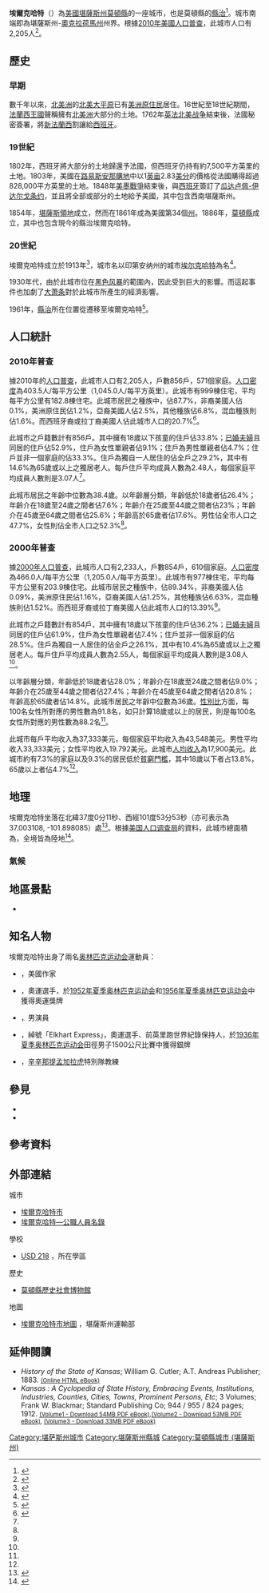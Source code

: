 {{noteTA
|G1=USState
}}
{{Infobox settlement
|name = 埃爾克哈特
|native_name = Elkhart
|settlement_type = [[县城|县城]]
|image_skyline = MortonCoCH.jpg
|image_caption = 莫頓縣法院（2009年）
|image_flag = 
|image_seal =
|image_map = Morton_County_Kansas_Incorporated_and_Unincorporated_areas_Elkhart_Highlighted.svg
|map_caption = 埃爾克哈特於[[莫頓縣_(堪薩斯州)|莫頓縣]]及[[堪薩斯州|堪薩斯州]]之地理位置
|image_map1 = Map of Morton Co, Ks, USA.png
|map_caption1 = [[莫頓縣_(堪薩斯州)|莫頓縣]]{{le|堪薩斯州運輸部|Kansas Department of Transportation|交通}}地圖（[[:File:Kansas_official_transportation_map_legend.png|圖例]]）
|latd = 37 |latm = 00 |lats = 11 |latNS = N
|longd = 101 |longm = 53 |longs = 53 |longEW = W
|coordinates_footnotes = 
|coordinates_display = inline,title
|coordinates_type = region:US-KS_type:city_source:GNIS
|subdivision_type = [[世界政區索引|國家]]
|subdivision_name = [[美国|美国]]
|subdivision_type1 = [[美國行政區劃|州]]
|subdivision_name1 = [[堪薩斯州|堪薩斯州]]
|subdivision_type2 = [[堪萨斯州行政区划|縣]]
|subdivision_name2 = [[莫頓縣_(堪薩斯州)|莫頓縣]]
|government_footnotes = 
|government_type = 
|leader_title = 
|leader_name = 
|leader_title1 = 
|leader_name1 = 
|established_title = 成立
|established_date = 1913年
|area_footnotes = <ref name ="Gazetteer files"/>
|area_total_sq_mi = 2.11
|area_land_sq_mi = 2.11
|area_water_sq_mi = 0
|area_total_km2 = 5.46
|area_land_km2 = 5.46
|area_water_km2 = 0
|elevation_footnotes = 
|elevation_ft = 3589
|elevation_m = 1094
|population_as_of = [[2010年美國人口普查|2010]]
|population_est = 2157
|pop_est_as_of = 2012<ref name="2012 Pop Estimate">{{cite web|title=Population Estimates|url=http://www.census.gov/popest/data/cities/totals/2012/SUB-EST2012.html|publisher=[[美国人口调查局|美国人口调查局]]|accessdate=2013-05-29|archive-url=https://www.webcitation.org/6HQu4Spqa?url=http://www.census.gov/popest/data/cities/totals/2012/SUB-EST2012.html|archive-date=2013-06-17|dead-url=yes}}</ref>
|population_total = 2205
|population_footnotes = <ref name ="FactFinder"/>
|population_density_sq_mi = auto
|population_density_km2 = auto
|timezone = [[北美中部时区|CST]]
|utc_offset = -6
|timezone_DST = CDT
|utc_offset_DST = -5
|postal_code_type = [[美國郵區編號|郵區編號]]
|postal_code = 67950
|area_code = [[電話區號620|620]]
|blank_name = [[聯邦資料處理標準|FIPS代碼]]
|blank_info = 20-20350 <ref name="GR2">{{cite web|url=http://factfinder2.census.gov|publisher=[[美国人口调查局|美国人口调查局]]|accessdate=2008-01-31|title=American FactFinder|archive-date=2013-09-11|archive-url=https://web.archive.org/web/20130911234518/http://factfinder2.census.gov/|dead-url=no}}</ref>
|blank1_name = [[地名信息系统|GNIS編號]]
|blank1_info = 0485090 <ref name="GR3">{{cite web|url=http://geonames.usgs.gov|accessdate=2008-01-31|title=US Board on Geographic Names|publisher=[[美國地質調查局|美國地質調查局]]|date=2007-10-25|archive-date=2018-12-25|archive-url=https://web.archive.org/web/20181225040942/https://geonames.usgs.gov/|dead-url=no}}</ref>
|website = {{URL|http://www.ci.elkhart.ks.us|官方網站}}
|footnotes = 
}}

'''埃爾克哈特'''（{{lang|en|'''Elkhart'''}}）為[[美國|美國]][[堪薩斯州|堪薩斯州]][[莫頓縣_(堪薩斯州)|莫頓縣]]的一座城市，也是莫頓縣的[[县城|縣治]]<ref name="GR6">{{cite web|url=http://www.naco.org/Counties/Pages/FindACounty.aspx|accessdate=2011-06-07|title=Find a County|publisher=National Association of Counties|archive-date=2012-07-12|archive-url=https://www.webcitation.org/6962cjXgL?url=http://www.naco.org/Counties/Pages/FindACounty.aspx|dead-url=no}}</ref>。城市南端即為堪薩斯州-[[奧克拉荷馬州|奧克拉荷馬州]]州界。根據[[2010年美國人口普查|2010年美國人口普查]]，此城市人口有2,205人<ref name="Census2010">{{cite web |title=2010 City Population and Housing Occupancy Status |url=http://factfinder2.census.gov/faces/tableservices/jsf/pages/productview.xhtml?pid=DEC_10_PL_GCTPL2.ST13&prodType=table |publisher=U.S. Census Bureau |accessdate=2011-03-27 |deadurl=yes |archiveurl=https://web.archive.org/web/20110721034521/http://factfinder2.census.gov/faces/tableservices/jsf/pages/productview.xhtml?pid=DEC_10_PL_GCTPL2.ST13&prodType=table |archivedate=2011-07-21 }}</ref>。

==歷史==

===早期===
數千年以來，[[北美洲|北美洲]]的[[北美大平原|北美大平原]]已有[[美洲原住民|美洲原住民]]居住。16世紀至18世紀期間，[[法蘭西王國|法蘭西王國]]聲稱擁有[[北美洲|北美洲]]大部分的土地。1762年[[英法北美战争|英法北美战争]]結束後，法國秘密簽署{{le|1762年楓丹白露條約|Treaty of Fontainebleau (1762)|楓丹白露條約}}，將[[新法蘭西|新法蘭西]]割讓給[[西班牙|西班牙]]。

===19世紀===
1802年，西班牙將大部分的土地歸還予法國，但西班牙仍持有約7,500平方英里的土地。1803年，美國在[[路易斯安那購地|路易斯安那購地]]中以1[[英亩|英亩]]2.83[[1美分硬幣|美分]]的價格從法國購得超過828,000平方英里的土地。1848年[[美墨戰爭|美墨戰爭]]結束後，與[[西班牙|西班牙]]簽訂了[[瓜达卢佩-伊达尔戈条约|瓜达卢佩-伊达尔戈条约]]，並且將全部或部分的土地給予美國，其中包含西南堪薩斯州。

1854年，[[堪薩斯領地|堪薩斯領地]]成立，然而在1861年成為美國第34個[[美国州份|州]]。1886年，[[莫頓縣_(堪薩斯州)|莫頓縣]]成立，其中也包含現今的縣治埃爾克哈特。

===20世紀===
埃爾克哈特成立於1913年<ref>{{cite book | url=http://books.google.com/books?id=5zdAAQAAMAAJ&pg=PA248#v=onepage&q&f=false | title=Biennial Report of the Board of Directors of the Kansas State Historical Society | publisher=Kansas State Printing Plant | author=Kansas State Historical Society | year=1916 | pages=248 | access-date=2016-07-02 | archive-date=2015-02-22 | archive-url=https://web.archive.org/web/20150222171042/http://books.google.com/books?id=5zdAAQAAMAAJ&pg=PA248#v=onepage&q&f=false | dead-url=no }}</ref>，城市名以印第安纳州的城市[[埃尔克哈特_(印第安纳州)|埃尔克哈特]]為名<ref>{{cite web | url=http://www.epodunk.com/cgi-bin/genInfo.php?locIndex=4605 | title=Profile for Elkhart, Kansas | publisher=ePodunk | accessdate=2014-06-16 | archive-url=https://web.archive.org/web/20140714151305/http://www.epodunk.com/cgi-bin/genInfo.php?locIndex=4605 | archive-date=2014-07-14 | dead-url=yes }}</ref>。

1930年代，由於此城市位在[[黑色风暴事件|黑色风暴]]的範圍內，因此受到巨大的影響。而這起事件也加劇了[[大萧条|大萧条]]對於此城市所產生的經濟影響。

1961年，[[县城|縣治]]所在位置從{{le|里奇菲爾德 (堪薩斯州)|Richfield, Kansas|里奇菲爾德}}遷移至埃爾克哈特<ref>{{Cite web |url=http://www.mtcoks.com/facts/countyfacts.html |title=Morton County Facts; mtcoks.com |accessdate=2016-07-02 |archive-date=2020-10-30 |archive-url=https://web.archive.org/web/20201030180432/https://mtcoks.com/facts/countyfacts.html |dead-url=no }}</ref>。

==人口統計==
{{US Census population
|align=left
|1920= 1160
|1930= 1485
|1940= 902
|1950= 1132
|1960= 1780
|1970= 2089
|1980= 2243
|1990= 2318
|2000= 2233
|2010= 2205
|estyear=2014
|estimate=2113
|estref=<ref name="USCensusEst2014">{{cite web|url=http://www.census.gov/popest/data/cities/totals/2014/SUB-EST2014.html|title=Annual Estimates of the Resident Population for Incorporated Places: April 1, 2010 to July 1, 2014|accessdate=2015-06-04|archive-url=https://web.archive.org/web/20150523034651/https://www.census.gov/popest/data/cities/totals/2014/SUB-EST2014.html|archive-date=2015-05-23|dead-url=yes}}</ref>
|align-fn=center
|footnote=[http://www.census.gov/prod/www/abs/decennial/ U.S. Decennial Census]
}}

===2010年普查===
據2010年的[[2010年美國人口普查|人口普查]]，此城市人口有2,205人，戶數856戶，571個家庭。[[人口密度|人口密度]]為403.5人/每平方公里（1,045.0人/每平方英里）。此城市有999棟住宅，平均每平方公里有182.8棟住宅。此城市居民之種族中，{{le|美國種族和民族|Race and ethnicity in the United States Census|白人}}佔87.7%，非裔美國人佔0.1%，美洲原住民佔1.2%，亞裔美國人佔2.5%，其他種族佔6.8%，混血種族則佔1.6%。而西班牙裔或拉丁裔美國人佔此城市人口的20.7%<ref name ="FactFinder">{{cite web|title=American FactFinder|url=http://factfinder2.census.gov/faces/nav/jsf/pages/index.xhtml|publisher=[[美国人口调查局|美国人口调查局]]|accessdate=2012-07-06|archive-date=2012-02-17|archive-url=https://www.webcitation.org/65WtHj6J5?url=http://factfinder2.census.gov/faces/nav/jsf/pages/index.xhtml|dead-url=no}}</ref>。

此城市之戶籍數計有856戶。其中擁有18歲以下孩童的住戶佔33.8%；[[婚姻|已婚夫婦]]且同居的住戶佔52.9%，住戶為女性單親者佔9.1%；住戶為男性單親者佔4.7%；住戶並非一個家庭的佔33.3%。住戶為獨自一人居住的佔全戶之29.2%，其中有14.6%為65歲或以上之獨居老人。每戶住戶平均成員人數為2.48人，每個家庭平均成員人數則是3.07人<ref name ="FactFinder"/>。

此城市居民之年齡中位數為38.4歲。以年齡層分類，年齡低於18歲者佔26.4%；年齡介在18歲至24歲之間者佔7.6%；年齡介在25歲至44歲之間者佔23%；年齡介在45歲至64歲之間者佔25.6%；年齡高於65歲者佔17.6%。男性佔全市人口之47.7%，女性則佔全市人口之52.3%<ref name ="FactFinder"/>。

===2000年普查===
據[[2000年美國人口普查|2000年人口普查]]，此城市人口有2,233人，戶數854戶，610個家庭。[[人口密度|人口密度]]為466.0人/每平方公里（1,205.0人/每平方英里）。此城市有977棟住宅，平均每平方公里有203.9棟住宅。此城市居民之種族中，{{le|美國種族和民族|Race and ethnicity in the United States Census|白人}}佔89.34%，非裔美國人佔0.09%，美洲原住民佔1.16%，亞裔美國人佔1.25%，其他種族佔6.63%，混血種族則佔1.52%。而西班牙裔或拉丁裔美國人佔此城市人口的13.39%<ref name="GR2" />。

此城市之戶籍數計有854戶，其中擁有18歲以下孩童的住戶佔36.2%；[[婚姻|已婚夫婦]]且同居的住戶佔61.9%，住戶為女性單親者佔7.4%；住戶並非一個家庭的佔28.5%。住戶為獨自一人居住的佔全戶之26.1%，其中有10.4%為65歲或以上之獨居老人。每戶住戶平均成員人數為2.55人，每個家庭平均成員人數則是3.08人<ref name="GR2" />。

以年齡層分類，年齡低於18歲者佔28.0%；年齡介在18歲至24歲之間者佔9.0%；年齡介在25歲至44歲之間者佔27.4%；年齡介在45歲至64歲之間者佔20.8%；年齡高於65歲者佔14.8%。此城市居民之年齡中位數為36歲。[[性別比|性別比]]方面，每100名女性所對應的男性數為91.8名，如只計算18歲或以上的居民，則是每100名女性所對應的男性數為88.2名<ref name="GR2" />。

此城市每戶平均收入為37,333美元，每個家庭平均收入為43,548美元。男性平均收入33,333美元；女性平均收入19.792美元。此城市[[人均收入|人均收入]]為17,900美元。此城市約有7.3%的家庭以及9.3%的居民低於[[貧窮門檻|貧窮門檻]]，其中18歲以下者占13.8%，65歲以上者佔4.7%<ref name="GR2" />。

==地理==
埃爾克哈特坐落在北緯37度0分11秒、西經101度53分53秒（亦可表示為37.003108, -101.898085）處<ref name="GR1">{{cite web|url=http://www.census.gov/geo/www/gazetteer/gazette.html|publisher=[[美国人口调查局|美国人口调查局]]|accessdate=2011-04-23|date=2011-02-12|title=US Gazetteer files: 2010, 2000, and 1990|archive-url=https://web.archive.org/web/20060720110047/http://www.census.gov/geo/www/gazetteer/gazette.html|archive-date=2006-07-20|dead-url=yes}}</ref>。根據[[美国人口调查局|美国人口调查局]]的資料，此城市總面積為{{convert|5.46|sqkm|sqmi|2}}，全境皆為陸地<ref name ="Gazetteer files">{{cite web|title=US Gazetteer files 2010|url=http://www.census.gov/geo/www/gazetteer/files/Gaz_places_national.txt|publisher=[[美国人口调查局|美国人口调查局]]|accessdate=2012-07-06|archive-url=https://www.webcitation.org/699nOulzi?url=http://www.census.gov/geo/www/gazetteer/files/Gaz_places_national.txt|archive-date=2012-07-14|dead-url=yes}}</ref>。

===氣候===
<div style="width:100%;">
{{Weather box |imperial first = Y
|location = 堪薩斯州埃爾克哈特
|single line = y
|Jan record high F = 83
|Feb record high F = 87
|Mar record high F = 91
|Apr record high F = 96
|May record high F = 104
|Jun record high F = 110
|Jul record high F = 110
|Aug record high F = 108
|Sep record high F = 105
|Oct record high F = 96
|Nov record high F = 91
|Dec record high F = 85
|year record high F= 110
|Jan high F = 47
|Feb high F = 51
|Mar high F = 59
|Apr high F = 69
|May high F = 78
|Jun high F = 88
|Jul high F = 93
|Aug high F = 91
|Sep high F = 83
|Oct high F = 71
|Nov high F = 58
|Dec high F = 47
|year high F=
|Jan low F = 22
|Feb low F = 25
|Mar low F = 32
|Apr low F = 41
|May low F = 51
|Jun low F = 60
|Jul low F = 66
|Aug low F = 65
|Sep low F = 56
|Oct low F = 43
|Nov low F = 32
|Dec low F = 23
|year low F=
|Jan record low F = −22
|Feb record low F = −18
|Mar record low F = −18
|Apr record low F = 8
|May record low F = 21
|Jun record low F = 33
|Jul record low F = 45
|Aug record low F = 43
|Sep record low F = 25
|Oct record low F = 6
|Nov record low F = −7
|Dec record low F = −18
|year record low F= −22
|Jan precipitation inch = 0.49
|Feb precipitation inch = 0.49
|Mar precipitation inch = 1.42
|Apr precipitation inch = 1.44
|May precipitation inch = 2.32
|Jun precipitation inch = 2.97
|Jul precipitation inch = 2.33
|Aug precipitation inch = 2.86
|Sep precipitation inch = 1.46
|Oct precipitation inch = 1.45
|Nov precipitation inch = 0.55
|Dec precipitation inch = 0.56
|year precipitation inch=18.34
|source = The Weather Channel <ref>{{cite web
|url = http://www.weather.com/weather/wxclimatology/monthly/graph/USKS0170
|title = Climate Statistics for Elkhart, Kansas
|accessdate = 2012-04-07
|archive-date = 2012-10-23
|archive-url = https://web.archive.org/web/20121023061522/http://www.weather.com/weather/wxclimatology/monthly/graph/USKS0170
|dead-url = no
}}</ref>
}}
</div>

==地區景點==
* {{le|錫馬龍國家草原|Cimarron National Grassland}}

==知名人物==
埃爾克哈特出身了兩名[[奥林匹克运动会|奥林匹克运动会]]運動員：
* {{le|索諾拉·巴布|Sanora Babb}}，美國作家
* {{le|沃爾特·塔納·貝克塔納|Walter Thane Baker}}，奧運選手，於[[1952年夏季奥林匹克运动会|1952年夏季奥林匹克运动会]]和[[1956年夏季奥林匹克运动会|1956年夏季奥林匹克运动会]]中獲得奧運獎牌
* {{le|卡爾·伯爾德|Cal Bolder}}，男演員
* {{le|格倫·坎寧安|Glenn Cunningham (runner)}}，綽號「Elkhart Express」，奧運選手、前英里跑世界紀錄保持人，於[[1936年夏季奥林匹克运动会|1936年夏季奥林匹克运动会]]田徑男子1500公尺比賽中獲得銀牌
* {{le|達林·西蒙斯|Darrin Simmons}}，[[辛辛那提孟加拉虎|辛辛那提孟加拉虎]]特別隊教練

==參見==
* {{le|埃爾克哈特-莫頓縣機場|Elkhart–Morton County Airport}}
* {{le|高地平原公共廣播電台|High Plains Public Radio}}

==參考資料==
{{Reflist|30em}}

==外部連結==
{{Commons category|Elkhart, Kansas}}
{{Portal|堪薩斯州}}
;城市
* [http://www.ci.elkhart.ks.us 埃爾克哈特市] {{Wayback|url=http://www.ci.elkhart.ks.us/ |date=20201125014100 }}
* [https://web.archive.org/web/20111213112211/http://www.lkm.org/directory/cities.php?ID=492 埃爾克哈特—公職人員名錄]
;學校
* [http://www.usd218.org/ USD 218] {{Wayback|url=http://www.usd218.org/ |date=20201101095410 }}，所在學區
;歷史
* [http://www.mtcoks.com/museum/ 莫頓縣歷史社會博物館] {{Wayback|url=http://www.mtcoks.com/museum/ |date=20201018194605 }}
;地圖
* [http://www.ksdot.org/Assets/wwwksdotorg/bureaus/burTransPlan/maps/city-pdf/elkhart.pdf 埃爾克哈特市地圖] {{Wayback|url=http://www.ksdot.org/Assets/wwwksdotorg/bureaus/burTransPlan/maps/city-pdf/elkhart.pdf |date=20200505210622 }}，堪薩斯州運輸部

==延伸閱讀==
* ''History of the State of Kansas''; William G. Cutler; A.T. Andreas Publisher; 1883. <small>[http://www.kancoll.org/books/cutler/ (Online HTML eBook)]{{Wayback|url=http://www.kancoll.org/books/cutler/ |date=20181109204358 }}</small>
* ''Kansas : A Cyclopedia of State History, Embracing Events, Institutions, Industries, Counties, Cities, Towns, Prominent Persons, Etc''; 3 Volumes; Frank W. Blackmar; Standard Publishing Co; 944 / 955 / 824 pages; 1912. <small>[http://www.archive.org/download/kansascyc01blac/kansascyc01blac.pdf (Volume1 - Download 54MB PDF eBook)],[http://www.archive.org/download/kansascycloped02blac/kansascycloped02blac.pdf (Volume2 - Download 53MB PDF eBook)], [http://www.archive.org/download/kansascyclopedia03blac/kansascyclopedia03blac.pdf (Volume3 - Download 33MB PDF eBook)]</small>

{{莫頓縣 (堪薩斯州)}}

{{DEFAULTSORT:Elkhart}}
[[Category:堪萨斯州城市|Category:堪萨斯州城市]]
[[Category:堪薩斯州縣城|Category:堪薩斯州縣城]]
[[Category:莫頓縣城市_(堪薩斯州)|Category:莫頓縣城市 (堪薩斯州)]]